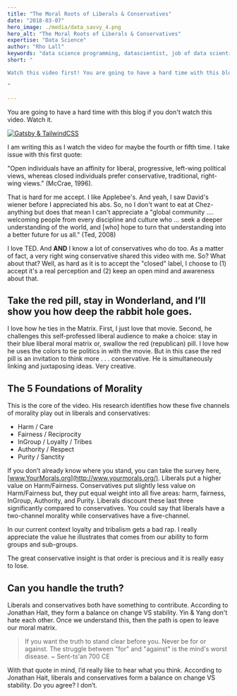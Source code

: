 ```yaml
---
title: "The Moral Roots of Liberals & Conservatives"
date: "2018-03-07"
hero_image: ./media/data_savvy_4.png
hero_alt: "The Moral Roots of Liberals & Conservatives"
expertise: "Data Science"
author: "Rho Lall"
keywords: "data science programming, datascientist, job of data scientist, data driven insights, data driven solutions"
short: "

Watch this video first! You are going to have a hard time with this blog if you don't.

"

---
```

You are going to have a hard time with this blog if you don't watch this video. Watch it.

[![Gatsby & TailwindCSS](https://img.youtube.com/vi/8SOQduoLgRw/hqdefault.jpg)](https://www.ted.com/talks/jonathan_haidt_the_moral_roots_of_liberals_and_conservatives)

I am writing this as I watch the video for maybe the fourth or fifth time. I take issue with this first quote:

"Open individuals have an affinity for liberal, progressive, left-wing political views, whereas closed individuals prefer conservative, traditional, right-wing views." (McCrae, 1996).

That is hard for me accept. I like Applebee's. And yeah, I saw David's wiener before I appreciated his abs. So, no I don't want to eat at Chez-anything but does that mean I can't appreciate a "global community .... welcoming people from every discipline and culture who ... seek a deeper understanding of the world, and [who] hope to turn that understanding into a better future for us all." (Ted, 2008)

I love TED. And **AND** I know a lot of conservatives who do too. As a matter of fact, a very right wing conservative shared this video with me. So? What about that? Well, as hard as it is to accept the "closed" label, I choose to (1) accept it's a real perception and (2) keep an open mind and awareness about that.

## Take the red pill, stay in Wonderland, and I’ll show you how deep the rabbit hole goes.

I love how he ties in the Matrix. First, I just love that movie. Second, he challenges this self-professed liberal audience to make a choice: stay in their blue liberal moral matrix or, swallow the red (republican) pill. I love how he uses the colors to tie politics in with the movie. But in this case the red pill is an invitation to think more . . . conservative. He is simultaneously linking and juxtaposing ideas. Very creative.

## The 5 Foundations of Morality

This is the core of the video. His research identifies how these five channels of morality play out in liberals and conservatives:

- Harm / Care
- Fairness / Reciprocity
- InGroup / Loyalty / Tribes
- Authority / Respect
- Purity / Sanctity

If you don’t already know where you stand, you can take the survey here, [www.YourMorals.org](http://www.yourmorals.org/). Liberals put a higher value on Harm/Fairness. Conservatives put slightly less value on Harm/Fairness but, they put equal weight into all five areas: harm, fairness, InGroup, Authority, and Purity. Liberals discount these last three significantly compared to conservatives. You could say that liberals have a two-channel morality while conservatives have a five-channel.

In our current context loyalty and tribalism gets a bad rap. I really appreciate the value he illustrates that comes from our ability to form groups and sub-groups.

The great conservative insight is that order is precious and it is really easy to lose.

## Can you handle the truth?

Liberals and conservatives both have something to contribute. According to Jonathan Hait, they form a balance on change VS stability. Yin & Yang don't hate each other. Once we understand this, then the path is open to leave our moral matrix.

> If you want the truth to stand clear before you. Never be for or against. The struggle between "for" and "against" is the mind's worst disease. ~ Sent-ts'an 700 CE

With that quote in mind, I’d really like to hear what you think. According to Jonathan Hait, liberals and conservatives form a balance on change VS stability. Do you agree? I don’t.